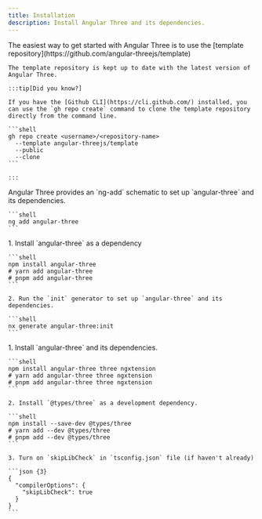 ```yaml
---
title: Installation
description: Install Angular Three and its dependencies.
---
```



<Tabs>
  <TabItem label="Using template repository">
    The easiest way to get started with Angular Three is to use the [template repository](https://github.com/angular-threejs/template)

    The template repository is kept up to date with the latest version of Angular Three.

    :::tip[Did you know?]

    If you have the [Github CLI](https://cli.github.com/) installed, you can use the `gh repo create` command to clone the template repository directly from the command line.

    ```shell
    gh repo create <username>/<repository-name>
      --template angular-threejs/template
      --public
      --clone
    ```

    :::
  </TabItem>
  <TabItem label="Angular CLI">
    Angular Three provides an `ng-add` schematic to set up `angular-three` and its dependencies.

    ```shell
    ng add angular-three
    ```
  </TabItem>
  <TabItem label="Nx">
    1. Install `angular-three` as a dependency

    ```shell
    npm install angular-three
    # yarn add angular-three
    # pnpm add angular-three
    ```

    2. Run the `init` generator to set up `angular-three` and its dependencies.

    ```shell
    nx generate angular-three:init
    ```
  </TabItem>
  <TabItem label="Manual">
    1. Install `angular-three` and its dependencies.

    ```shell
    npm install angular-three three ngxtension
    # yarn add angular-three three ngxtension
    # pnpm add angular-three three ngxtension
    ```

    2. Install `@types/three` as a development dependency.

    ```shell
    npm install --save-dev @types/three
    # yarn add --dev @types/three
    # pnpm add --dev @types/three
    ```

    3. Turn on `skipLibCheck` in `tsconfig.json` file (if haven't already)

    ```json {3}
    {
      "compilerOptions": {
        "skipLibCheck": true
      }
    }
    ```
  </TabItem>

</Tabs>
